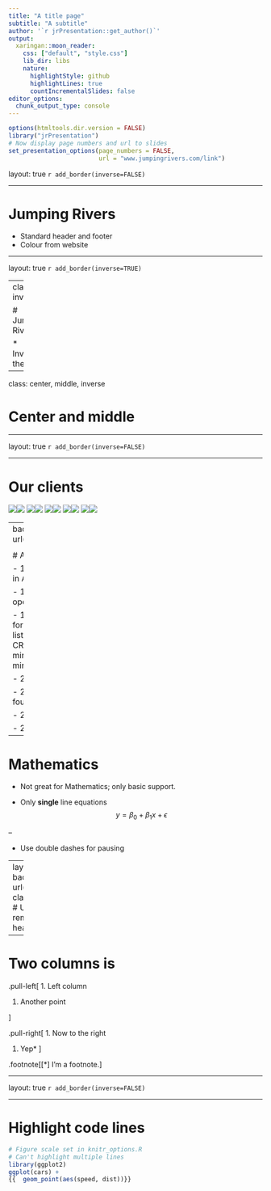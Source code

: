 ```yaml
---
title: "A title page"
subtitle: "A subtitle"
author: '`r jrPresentation::get_author()`'
output:
  xaringan::moon_reader:
    css: ["default", "style.css"]
    lib_dir: libs
    nature:
      highlightStyle: github
      highlightLines: true
      countIncrementalSlides: false
editor_options: 
  chunk_output_type: console
---
```


```r
options(htmltools.dir.version = FALSE)
library("jrPresentation")
# Now display page numbers and url to slides
set_presentation_options(page_numbers = FALSE, 
                         url = "www.jumpingrivers.com/link")
```

layout: true
`r add_border(inverse=FALSE)`

---

# Jumping Rivers 

  * Standard header and footer
  * Colour from website

---

layout: true
`r add_border(inverse=TRUE)`
 
---
class: inverse

# Jumping Rivers

  * Inverse theme 

---

class: center, middle, inverse

# Center and middle

---

layout: true
`r add_border(inverse=FALSE)`

---

# Our clients

<div id="clients">
<img src="assets/shell.png"></img><img src="assets/sustrans.png"></img>
<img src="assets/yorkshire.png"></img><img src="assets/hastings.png"></img>
<img src="assets/Pragmatic.png"></img><img src="assets/nhs.png"></img>
<img src="assets/royal_statistical_society.jpg"></img><img src="assets/Francis_Crick_Institute.png"></img>
<img src="assets/Ministry_of_Defence.png"></img><img src="assets/University_of_Manchester.png"></img>
</div>

---
background-image: url(assets/Rlogo_fade.png)

<!-- A background image -->

# A brief history of R

  - 1993: Research project in Auckland, NZ  
  
  - 1995: R released as open-source software
  
  - 1997:
    - R core group formed
    - April 1st Mailing list started 
    - April 23rd: CRAN is started (3 mirrors); now $\sim$ 140 mirrors

  - 2000: R 1.0.0 released

  - 2003: R Foundation founded

  - 2004: Version 2.0.0

  - 2013: Version 3.0.0

---

# Mathematics

  * Not great for Mathematics; only basic support. 
  
  * Only __single__ line equations
$$y = \beta_0 + \beta_1 x + \epsilon$$

--
  
  * Use double dashes for pausing


---
layout:false 
background-image: url(assets/gandalf.jpg)
class: center, inverse
# Use `layout:false` to remove the header/footer

---

# Two columns is 


.pull-left[
1. Left column

1. Another point

]

.pull-right[
1. Now to the right

1. Yep*
]

.footnote[[*] I'm a footnote.]

---

layout: true
`r add_border(inverse=FALSE)`

---

# Highlight code lines

```r
# Figure scale set in knitr_options.R
# Can't highlight multiple lines
library(ggplot2)
ggplot(cars) + 
{{  geom_point(aes(speed, dist))}}
```
